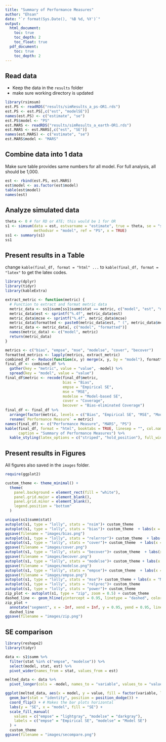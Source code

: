 ```yaml
---
title: "Summary of Performance Measures"
author: "Ehsan"
date: "`r format(Sys.Date(), '%B %d, %Y')`"
output:
  html_document:
    toc: true
    toc_depth: 2
    toc_float: true
  pdf_document:
    toc: true
    toc_depth: 2
---
```



## Read data

- Keep the data in the `results` folder
- make sure working directory is updated

```r
library(rsimsum)
est.PS <- readRDS("results/simResults_a_ps-OR1.rds")
est.PS <- est.PS[,c("est", "modelSE")]
names(est.PS) <- c("estimate", "se")
est.PS$model <- "PS"
est.MARS <- readRDS("results/simResults_a_earth-OR1.rds")
est.MARS <- est.MARS[,c("est", "SE")]
names(est.MARS) <- c("estimate", "se")
est.MARS$model <- "MARS"
```

## Combine data into 1 data

Make sure table provides same numbers for all model. For full analysis, all should be 1,000.

```r
est <- rbind(est.PS, est.MARS) 
est$model <- as.factor(est$model)
table(est$model)
names(est)
```

## Analyze simulated data

```r
theta <- 0 # for RD or ATE; this would be 1 for OR
s1 <- simsum(data = est, estvarname = "estimate", true = theta, se = "se", 
             methodvar = "model", ref = "PS", x = TRUE)
ss1 <- summary(s1)
ss1
```

## Present results in a Table

change `kable(final_df, format = "html" ...` to `kable(final_df, format = "latex"` to get the latex codes.

```r
library(dplyr)
library(tidyr)
library(kableExtra)

extract_metric <- function(metric) {
  # Function to extract and format metric data
  metric_data <- ss1$summ[ss1$summ$stat == metric, c("model", "est", "mcse")]
  metric_data$est <- sprintf("%.4f", metric_data$est)
  metric_data$mcse <- sprintf("%.4f", metric_data$mcse)
  metric_data$formatted <- paste0(metric_data$est, " (", metric_data$mcse, ")")
  metric_data <- metric_data[, c("model", "formatted")]
  names(metric_data) <- c("model", metric)
  return(metric_data)
}

metrics <- c("bias", "empse", "mse", "modelse", "cover", "becover")
formatted_metrics <- lapply(metrics, extract_metric)
combined_df <- Reduce(function(x, y) merge(x, y, by = "model"), formatted_metrics)
final_df <- combined_df %>%
  gather(key = "metric", value = "value", -model) %>%
  spread(key = "model", value = "value")
final_df$metric <- recode(final_df$metric,
                          bias = "Bias",
                          empse = "Empirical SE",
                          mse = "MSE",
                          modelse = "Model-based SE",
                          cover = "Coverage",
                          becover = "Bias-eliminated Coverage")
final_df <- final_df %>%
  arrange(factor(metric, levels = c("Bias", "Empirical SE", "MSE", "Model-based SE", "Coverage", "Bias-eliminated Coverage"))) %>%
  rename(`Performance Measure` = metric)
names(final_df) <- c("Performance Measure", "MARS", "PS")
kable(final_df, format = "html", booktabs = TRUE, linesep = "", col.names = c("Performance Measure", "MARS", "PS"),
      caption = "Summary of Performance Measures") %>%
  kable_styling(latex_options = c("striped", "hold_position"), full_width = FALSE)
```


## Present results in Figures

All figures also saved in the `images` folder.

```r
require(ggplot2)

custom_theme <- theme_minimal() + 
  theme(
    panel.background = element_rect(fill = "white"),  
    panel.grid.major = element_blank(),              
    panel.grid.minor = element_blank(),              
    legend.position = "bottom"                      
  )

unique(ss1$summ$stat)
autoplot(s1, type = "lolly", stats = "nsim")+ custom_theme
autoplot(s1, type = "lolly", stats = "bias")+ custom_theme  + labs(x = "Bias")
ggsave(filename = "images/bias.png")
autoplot(s1, type = "lolly", stats = "relerror")+ custom_theme  + labs(x = "Relative % error")
autoplot(s1, type = "lolly", stats = "cover")+ custom_theme  + labs(x = "95% coverage")
ggsave(filename = "images/cover.png")
autoplot(s1, type = "lolly", stats = "becover")+ custom_theme  + labs(x = "95% bias-eliminated coverage")
ggsave(filename = "images/becover.png")
autoplot(s1, type = "lolly", stats = "modelse")+ custom_theme + labs(x = "Model SE")
ggsave(filename = "images/modelse.png")
autoplot(s1, type = "lolly", stats = "empse")+ custom_theme  + labs(x = "Empirical SE")
ggsave(filename = "images/empse.png")
autoplot(s1, type = "lolly", stats = "mse")+ custom_theme + labs(x = "MSE")
autoplot(s1, type = "lolly", stats = "relprec")+ custom_theme
autoplot(s1, type = "lolly", stats = "power")+ custom_theme
zip_plot <- autoplot(s1, type = "zip", zoom = 0.5) + custom_theme
dashed_line <- geom_hline(yintercept = 0.95, linetype = "dashed", color = "blue")
zip_plot + 
  annotate("segment", x = -Inf, xend = Inf, y = 0.95, yend = 0.95, linetype = "dashed", color = "blue") +
  dashed_line
ggsave(filename = "images/zip.png")
```

## SE comparison

```r
library(reshape2)
library(tidyr)

data <- s1$summ %>%
  filter(stat %in% c("empse", "modelse")) %>%
  select(model, stat, est) %>%
  pivot_wider(names_from = stat, values_from = est)

melted_data <- data %>%
  pivot_longer(cols = -model, names_to = "variable", values_to = "value")

ggplot(melted_data, aes(x = model, y = value, fill = factor(variable, levels = c("empse", "modelse")))) +
  geom_bar(stat = "identity", position = position_dodge()) +
  coord_flip() + # Makes the bar plots horizontal
  labs(y = "SE", x = "model", fill = "SE") +
  scale_fill_manual(
    values = c("empse" = "lightgray", "modelse" = "darkgray"), 
    labels = c("empse" = "Empirical SE", "modelse" = "Model SE")
  ) +
  custom_theme
ggsave(filename = "images/secompare.png")
```
